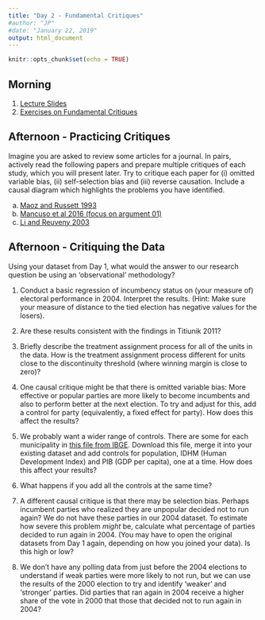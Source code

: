 ```yaml
---
title: "Day 2 - Fundamental Critiques"
#author: "JP"
#date: "January 22, 2019"
output: html_document
---
```


```r
knitr::opts_chunk$set(echo = TRUE)
```

## Morning

1. [Lecture Slides](https://jonnyphillips.github.io/Causal_Critiques/Day 2/Slides_Day_2_v3.pdf)
2. [Exercises on Fundamental Critiques](https://jonnyphillips.github.io/Causal_Critiques/Day 2/Day_2_exercises.html)

## Afternoon - Practicing Critiques

Imagine you are asked to review some articles for a journal. In pairs, actively read the following papers and prepare multiple critiques of each study, which you will present later. Try to critique each paper for (i) omitted variable bias, (ii) self-selection bias and (iii) reverse causation. Include a causal diagram which highlights the problems you have identified.

a. [Maoz and Russett 1993](https://jonnyphillips.github.io/Causal_Critiques/Day 2/Papers for Critique/Maoz and Russett 1993)
b. [Mancuso et al 2016 (focus on argument 01)](https://jonnyphillips.github.io/Causal_Critiques/Day 2/Papers for Critique/Mancuso et al 2016.pdf)
c. [Li and Reuveny 2003](https://jonnyphillips.github.io/Causal_Critiques/Day 2/Papers for Critique/Li and Reuveny 2003.pdf)

## Afternoon - Critiquing the Data

Using your dataset from Day 1, what would the answer to our research question be using an 'observational' methodology? 

1. Conduct a basic regression of incumbency status on (your measure of) electoral performance in 2004. Interpret the results. (Hint: Make sure your measure of distance to the tied election has negative values for the losers).

2. Are these results consistent with the findings in Titiunik 2011? 

3. Briefly describe the treatment assignment process for all of the units in the data. How is the treatment assignment process different for units close to the discontinuity threshold (where winning margin is close to zero)?

4. One causal critique might be that there is omitted variable bias: More effective or popular parties are more likely to become incumbents and also to perform better at the next election. To try and adjust for this, add a control for party (equivalently, a fixed effect for party). How does this affect the results?

5. We probably want a wider range of controls. There are some for each municipality in [this file from IBGE](https://jonnyphillips.github.io/Causal_Critiques/Replication/Mun_data.csv). Download this file, merge it into your existing dataset and add controls for population, IDHM (Human Development Index) and PIB (GDP per capita), one at a time. How does this affect your results? 

6. What happens if you add all the controls at the same time?

7. A different causal critique is that there may be selection bias. Perhaps incumbent parties who realized they are unpopular decided not to run again? We do not have these parties in our 2004 dataset. To estimate how severe this problem *might* be, calculate what percentage of parties decided to run again in 2004. (You may have to open the original datasets from Day 1 again, depending on how you joined your data). Is this high or low?

8. We don't have any polling data from just before the 2004 elections to understand if weak parties were more likely to not run, but we can use the results of the 2000 election to try and identify 'weaker' and 'stronger' parties. Did parties that ran again in 2004 receive a higher share of the vote in 2000 that those that decided not to run again in 2004?
